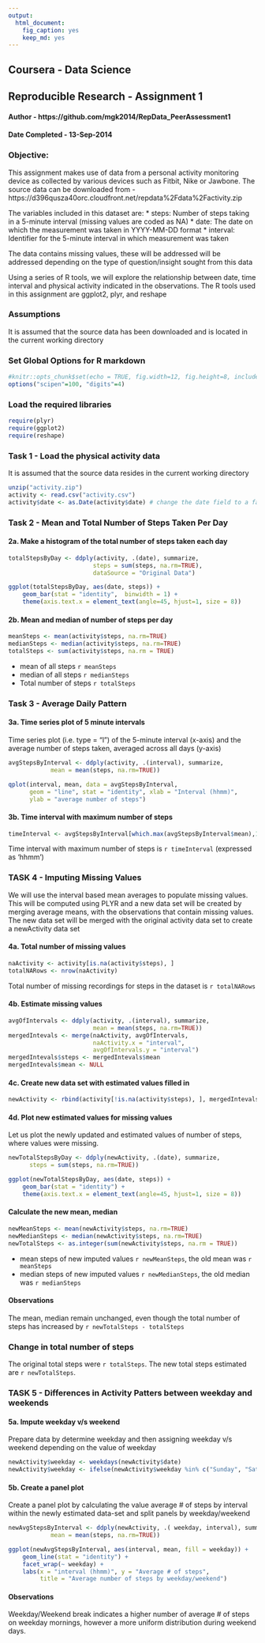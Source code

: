 ```yaml
---
output:
  html_document:
    fig_caption: yes
    keep_md: yes
---
```

## Coursera - Data Science 
## Reproducible Research - Assignment 1
#### Author - https://github.com/mgk2014/RepData_PeerAssessment1 
#### Date Completed - 13-Sep-2014


### Objective: 
This assignment makes use of data from a personal activity monitoring device as collected by various devices such as Fitbit, Nike or Jawbone. The source data can be downloaded from - https://d396qusza40orc.cloudfront.net/repdata%2Fdata%2Factivity.zip

The variables included in this dataset are:
* steps: Number of steps taking in a 5-minute interval (missing values are coded as NA)
* date: The date on which the measurement was taken in YYYY-MM-DD format
* interval: Identifier for the 5-minute interval in which measurement was taken

The data contains missing values, these will be addressed will be addressed depending on the type of question/insight sought from this data

Using a series of R tools, we will explore the relationship between date, time interval and physical activity indicated in the observations. The R tools used in this assignment are ggplot2, plyr, and reshape

### Assumptions
It is assumed that the source data has been downloaded and is located in the current working directory

### Set Global Options for R markdown

```r
#knitr::opts_chunk$set(echo = TRUE, fig.width=12, fig.height=8, include=TRUE, results=TRUE)
options("scipen"=100, "digits"=4)
```

### Load the required libraries

```r
require(plyr)
require(ggplot2)
require(reshape)
```

### Task 1 - Load the physical activity data

It is assumed that the source data resides in the current working directory

```r
unzip("activity.zip")
activity <- read.csv("activity.csv")
activity$date <- as.Date(activity$date) # change the date field to a factor variable
```

### Task 2 - Mean and Total Number of Steps Taken Per Day

#### 2a. Make a histogram of the total number of steps taken each day

```r
totalStepsByDay <- ddply(activity, .(date), summarize, 
                        steps = sum(steps, na.rm=TRUE),
                        dataSource = "Original Data")

ggplot(totalStepsByDay, aes(date, steps)) + 
    geom_bar(stat = "identity",  binwidth = 1) + 
    theme(axis.text.x = element_text(angle=45, hjust=1, size = 8))
```

#### 2b. Mean and median of number of steps per day

```r
meanSteps <- mean(activity$steps, na.rm=TRUE)
medianSteps <- median(activity$steps, na.rm=TRUE)
totalSteps <- sum(activity$steps, na.rm = TRUE)
```

* mean of all steps ```r meanSteps```
* median of all steps ```r medianSteps```
* Total number of steps ```r totalSteps```

### Task 3 - Average Daily Pattern

#### 3a. Time series plot of 5 minute intervals

Time series plot (i.e. type = "l") of the 5-minute interval (x-axis) and the average number of steps taken, averaged across all days (y-axis)

```r
avgStepsByInterval <- ddply(activity, .(interval), summarize, 
            mean = mean(steps, na.rm=TRUE))

qplot(interval, mean, data = avgStepsByInterval, 
      geom = "line", stat = "identity", xlab = "Interval (hhmm)", 
      ylab = "average number of steps")
```

#### 3b. Time interval with maximum number of steps

```r
timeInterval <- avgStepsByInterval[which.max(avgStepsByInterval$mean),1]
```
Time interval with maximum number of steps is `r timeInterval` (expressed as 'hhmm')

### TASK 4 - Imputing Missing Values

We will use the interval based mean averages to populate missing values. This will be computed using PLYR and a new data set will be created by merging average means, with the observations that contain missing values. The new data set will be merged with the original activity data set to create a newActivity data set

#### 4a. Total number of missing values

```r
naActivity <- activity[is.na(activity$steps), ]
totalNARows <- nrow(naActivity)
```
Total number of missing recordings for steps in the dataset is `r totalNARows`

#### 4b. Estimate missing values

```r
avgOfIntervals <- ddply(activity, .(interval), summarize, 
                        mean = mean(steps, na.rm=TRUE))
mergedIntevals <- merge(naActivity, avgOfIntervals, 
                        naActivity.x = "interval",
                        avgOfIntervals.y = "interval")
mergedIntevals$steps <- mergedIntevals$mean
mergedIntevals$mean <- NULL
```

#### 4c. Create new data set with estimated values filled in
```r
newActivity <- rbind(activity[!is.na(activity$steps), ], mergedIntevals )
```

#### 4d. Plot new estimated values for missing values
Let us plot the newly updated and estimated values of number of steps, where values were missing.
```r
newTotalStepsByDay <- ddply(newActivity, .(date), summarize, 
      steps = sum(steps, na.rm=TRUE))

ggplot(newTotalStepsByDay, aes(date, steps)) + 
    geom_bar(stat = "identity") + 
    theme(axis.text.x = element_text(angle=45, hjust=1, size = 8))
```

#### Calculate the new mean, median 
```r
newMeanSteps <- mean(newActivity$steps, na.rm=TRUE)
newMedianSteps <- median(newActivity$steps, na.rm=TRUE)
newTotalSteps <- as.integer(sum(newActivity$steps, na.rm = TRUE))
```

* mean steps of new imputed values ```r newMeanSteps```, the old mean was ```r meanSteps```
* median steps of new imputed values ```r newMedianSteps```, the old median was ```r medianSteps```

#### Observations
The mean, median remain unchanged, even though the total number of steps has increased by ```r newTotalSteps - totalSteps```

### Change in total number of steps
The original total steps were `r totalSteps`. The new total steps estimated are `r newTotalSteps`.

### TASK 5 - Differences in Activity Patters between weekday and weekends

#### 5a. Impute weekday v/s weekend

Prepare data by determine weekday and then assigning weekday v/s weekend depending on the value of weekday

```r
newActivity$weekday <- weekdays(newActivity$date)
newActivity$weekday <- ifelse(newActivity$weekday %in% c("Sunday", "Saturday"), "Weekend", "Weekday")
```

#### 5b. Create a panel plot

Create a panel plot by calculating the value average # of steps by interval within the newly estimated data-set and split panels by weekday/weekend

```r
newAvgStepsByInterval <- ddply(newActivity, .( weekday, interval), summarize, 
            mean = mean(steps, na.rm=TRUE))

ggplot(newAvgStepsByInterval, aes(interval, mean, fill = weekday)) +
    geom_line(stat = "identity") +
    facet_wrap(~ weekday) + 
    labs(x = "interval (hhmm)", y = "Average # of steps",
         title = "Average number of steps by weekday/weekend")

```

#### Observations
Weekday/Weekend break indicates a higher number of average # of steps on weekday mornings, however a more uniform distribution during weekend days.
